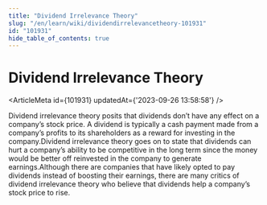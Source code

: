 ```yaml
---
title: "Dividend Irrelevance Theory"
slug: "/en/learn/wiki/dividendirrelevancetheory-101931"
id: "101931"
hide_table_of_contents: true
---
```



# Dividend Irrelevance Theory

<ArticleMeta id={101931} updatedAt={'2023-09-26 13:58:58'} />
<div className='border-solid border-b border-t-0 my-4 border-[var(--ifm-color-gray-300)]' />

Dividend irrelevance theory posits that dividends don’t have any effect on a company’s stock price. A dividend is typically a cash payment made from a company’s profits to its shareholders as a reward for investing in the company.Dividend irrelevance theory goes on to state that dividends can hurt a company’s ability to be competitive in the long term since the money would be better off reinvested in the company to generate earnings.Although there are companies that have likely opted to pay dividends instead of boosting their earnings, there are many critics of dividend irrelevance theory who believe that dividends help a company’s stock price to rise.
